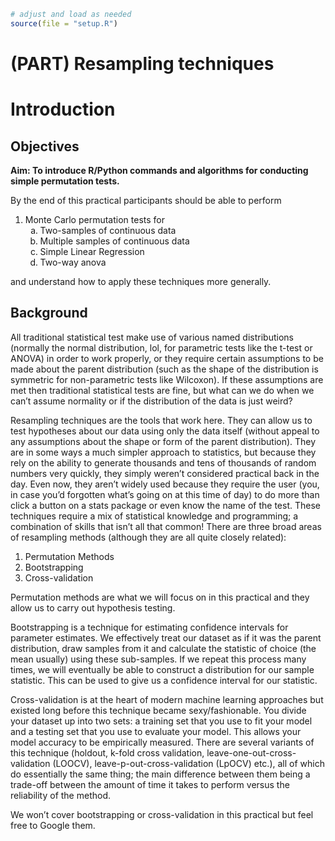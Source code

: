 ```r
# adjust and load as needed
source(file = "setup.R")
```

# (PART) Resampling techniques {.unnumbered}

# Introduction {#resampling-intro}

## Objectives
:::objectives
**Aim: To introduce R/Python commands and algorithms for conducting simple permutation tests.**

By the end of this practical participants should be able to perform

1.	Monte Carlo permutation tests for
    a.	Two-samples of continuous data
    b.	Multiple samples of continuous data
    c.	Simple Linear Regression
    d.	Two-way anova

and understand how to apply these techniques more generally.
:::

## Background
All traditional statistical test make use of various named distributions (normally the normal distribution, lol, for parametric tests like the t-test or ANOVA) in order to work properly, or they require certain assumptions to be made about the parent distribution (such as the shape of the distribution is symmetric for non-parametric tests like Wilcoxon). If these assumptions are met then traditional statistical tests are fine, but what can we do when we can’t assume normality or if the distribution of the data is just weird?

Resampling techniques are the tools that work here. They can allow us to test hypotheses about our data using only the data itself (without appeal to any assumptions about the shape or form of the parent distribution). They are in some ways a much simpler approach to statistics, but because they rely on the ability to generate thousands and tens of thousands of random numbers very quickly, they simply weren’t considered practical back in the day. Even now, they aren’t widely used because they require the user (you, in case you’d forgotten what’s going on at this time of day) to do more than click a button on a stats package or even know the name of the test. These techniques require a mix of statistical knowledge and programming; a combination of skills that isn’t all that common! There are three broad areas of resampling methods (although they are all quite closely related):

1.	Permutation Methods
2.	Bootstrapping
3.	Cross-validation

Permutation methods are what we will focus on in this practical and they allow us to carry out hypothesis testing.

Bootstrapping is a technique for estimating confidence intervals for parameter estimates. We effectively treat our dataset as if it was the parent distribution, draw samples from it and calculate the statistic of choice (the mean usually) using these sub-samples. If we repeat this process many times, we will eventually be able to construct a distribution for our sample statistic. This can be used to give us a confidence interval for our statistic.

Cross-validation is at the heart of modern machine learning approaches but existed long before this technique became sexy/fashionable. You divide your dataset up into two sets: a training set that you use to fit your model and a testing set that you use to evaluate your model. This allows your model accuracy to be empirically measured. There are several variants of this technique (holdout, k-fold cross validation, leave-one-out-cross-validation (LOOCV), leave-p-out-cross-validation (LpOCV) etc.), all of which do essentially the same thing; the main difference between them being a trade-off between the amount of time it takes to perform versus the reliability of the method.

We won’t cover bootstrapping or cross-validation in this practical but feel free to Google them.
